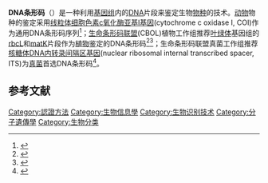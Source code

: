 '''DNA条形码'''（{{Lang-en|DNA barcoding}}）是一种利用[[基因组|基因组]]内的[[DNA|DNA]]片段来鉴定生物[[物种|物种]]的技术。[[动物|动物]]物种的鉴定采用[[线粒体|线粒体]][[细胞色素c氧化酶亚基I基因|细胞色素c氧化酶亚基I基因]](cytochrome c oxidase I, COI)作为通用DNA条形码序列<ref>{{cite journal|last1=Hebert|first1=P. D. N.|last2=Cywinska|first2=A.|last3=Ball|first3=S. L.|last4=deWaard|first4=J. R.|title=Biological identifications through DNA barcodes|journal=Proceedings of the Royal Society B: Biological Sciences|date=2003-02-07|volume=270|issue=1512|pages=313–321|doi=10.1098/rspb.2002.2218|subscription=yes}}</ref>；[[生命条形码联盟|生命条形码联盟]](CBOL)植物工作组推荐[[叶绿体|叶绿体]]基因组的[[rbcL|rbcL]]和[[matK|matK]]片段作为[[植物|植物]]鉴定的DNA条形码<ref>{{cite journal|last1=Hollingsworth|first1=P. M.|last2=Forrest|first2=L. L.|last3=Spouge|first3=J. L.|last4=Hajibabaei|first4=M.|last5=Ratnasingham|first5=S.|last6=van der Bank|first6=M.|last7=Chase|first7=M. W.|last8=Cowan|first8=R. S.|last9=Erickson|first9=D. L.|last10=Fazekas|first10=A. J.|last11=Graham|first11=S. W.|last12=James|first12=K. E.|last13=Kim|first13=K.-J.|last14=Kress|first14=W. J.|last15=Schneider|first15=H.|last16=van AlphenStahl|first16=J.|last17=Barrett|first17=S. C.H.|last18=van den Berg|first18=C.|last19=Bogarin|first19=D.|last20=Burgess|first20=K. S.|last21=Cameron|first21=K. M.|last22=Carine|first22=M.|last23=Chacon|first23=J.|last24=Clark|first24=A.|last25=Clarkson|first25=J. J.|last26=Conrad|first26=F.|last27=Devey|first27=D. S.|last28=Ford|first28=C. S.|last29=Hedderson|first29=T. A.J.|last30=Hollingsworth|first30=M. L.|last31=Husband|first31=B. C.|last32=Kelly|first32=L. J.|last33=Kesanakurti|first33=P. R.|last34=Kim|first34=J. S.|last35=Kim|first35=Y.-D.|last36=Lahaye|first36=R.|last37=Lee|first37=H.-L.|last38=Long|first38=D. G.|last39=Madrinan|first39=S.|last40=Maurin|first40=O.|last41=Meusnier|first41=I.|last42=Newmaster|first42=S. G.|last43=Park|first43=C.-W.|last44=Percy|first44=D. M.|last45=Petersen|first45=G.|last46=Richardson|first46=J. E.|last47=Salazar|first47=G. A.|last48=Savolainen|first48=V.|last49=Seberg|first49=O.|last50=Wilkinson|first50=M. J.|last51=Yi|first51=D.-K.|last52=Little|first52=D. P.|title=A DNA barcode for land plants|journal=Proceedings of the National Academy of Sciences|date=2009-07-30|volume=106|issue=31|pages=12794–12797|doi=10.1073/pnas.0905845106}}</ref><ref>{{cite journal|last1=Burgess|first1=Kevin S.|last2=Fazekas|first2=Aron J.|last3=Kesanakurti|first3=Prasad R.|last4=Graham|first4=Sean W.|last5=Husband|first5=Brian C.|last6=Newmaster|first6=Steven G.|last7=Percy|first7=Diana M.|last8=Hajibabaei|first8=Mehrdad|last9=Barrett|first9=Spencer C. H.|title=Discriminating plant species in a local temperate flora using the rbcL+matK DNA barcode|journal=Methods in Ecology and Evolution|date=2011-08|volume=2|issue=4|pages=333–340|doi=10.1111/j.2041-210X.2011.00092.x}}</ref>；生命条形码联盟真菌工作组推荐[[核糖体DNA内转录间隔区基因|核糖体DNA内转录间隔区基因]](nuclear ribosomal internal transcribed spacer, ITS)为[[真菌|真菌]]首选DNA条形码<ref>{{cite journal|last1=Pawlowski|first1=Jan|last2=Audic|first2=Stéphane|last3=Adl|first3=Sina|last4=Bass|first4=David|last5=Belbahri|first5=Lassaâd|last6=Berney|first6=Cédric|last7=Bowser|first7=Samuel S.|last8=Cepicka|first8=Ivan|last9=Decelle|first9=Johan|last10=Dunthorn|first10=Micah|last11=Fiore-Donno|first11=Anna Maria|last12=Gile|first12=Gillian H.|last13=Holzmann|first13=Maria|last14=Jahn|first14=Regine|last15=Jirků|first15=Miloslav|last16=Keeling|first16=Patrick J.|last17=Kostka|first17=Martin|last18=Kudryavtsev|first18=Alexander|last19=Lara|first19=Enrique|last20=Lukeš|first20=Julius|last21=Mann|first21=David G.|last22=Mitchell|first22=Edward A. D.|last23=Nitsche|first23=Frank|last24=Romeralo|first24=Maria|last25=Saunders|first25=Gary W.|last26=Simpson|first26=Alastair G. B.|last27=Smirnov|first27=Alexey V.|last28=Spouge|first28=John L.|last29=Stern|first29=Rowena F.|last30=Stoeck|first30=Thorsten|last31=Zimmermann|first31=Jonas|last32=Schindel|first32=David|last33=de Vargas|first33=Colomban|title=CBOL Protist Working Group: Barcoding Eukaryotic Richness beyond the Animal, Plant, and Fungal Kingdoms|journal=PLoS Biology|date=2012-11-06|volume=10|issue=11|pages=e1001419|doi=10.1371/journal.pbio.1001419}}</ref>。

==参考文献==
{{reflist}}

[[Category:認證方法|Category:認證方法]]
[[Category:生物信息學|Category:生物信息學]]
[[Category:生物识别技术|Category:生物识别技术]]
[[Category:分子遺傳學|Category:分子遺傳學]]
[[Category:生物分类|Category:生物分类]]
{{Genetics-stub}}